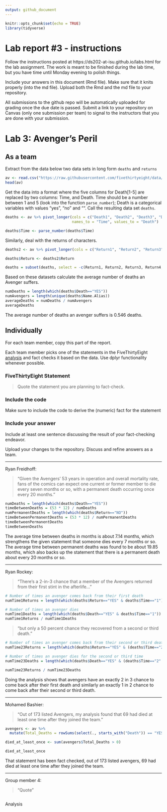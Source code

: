 ```yaml
---
output: github_document
---
```


<!-- README.md is generated from README.Rmd. Please edit the README.Rmd file -->


```r
knitr::opts_chunk$set(echo = TRUE)
library(tidyverse)
```

# Lab report #3 - instructions

Follow the instructions posted at https://ds202-at-isu.github.io/labs.html for the lab assignment. The work is meant to be finished during the lab time, but you have time until Monday evening to polish things.

Include your answers in this document (Rmd file). Make sure that it knits properly (into the md file). Upload both the Rmd and the md file to your repository.  

All submissions to the github repo will be automatically uploaded for grading once the due date is passed.
Submit a link to your repository on Canvas (only one submission per team) to signal to the instructors that you are done with your submission.

# Lab 3: Avenger's Peril

## As a team

Extract from the data below two data sets in long form `deaths` and `returns`

```r
av <- read.csv("https://raw.githubusercontent.com/fivethirtyeight/data/master/avengers/avengers.csv", stringsAsFactors = FALSE)
head(av)
```

Get the data into a format where the five columns for Death[1-5] are replaced by two columns: Time, and Death. Time should be a number between 1 and 5 (look into the function `parse_number`); Death is a categorical variables with values "yes", "no" and "". Call the resulting data set `deaths`. 

```r

deaths <- av %>% pivot_longer(cols = c("Death1", "Death2", "Death3", "Death4", "Death5"),  
                              names_to = "Time", values_to = "Death")

deaths$Time <- parse_number(deaths$Time)
```

Similarly, deal with the returns of characters.

```r
deaths2 <- av %>% pivot_longer(cols = c("Return1", "Return2", "Return3", "Return4", "Return5"), names_to = "Time", values_to = "Return")

deaths$Return <- deaths2$Return

deaths = subset(deaths, select = -c(Return1, Return2, Return3, Return4, Return5))
```

Based on these datasets calculate the average number of deaths an Avenger suffers. 

```r
numDeaths = length(which(deaths$Death=="YES"))
numAvengers = length(unique(deaths$Name.Alias))
averageDeaths = numDeaths / numAvengers
averageDeaths
```

The average number of deaths an avenger suffers is 0.546 deaths.

## Individually

For each team member, copy this part of the report. 

Each team member picks one of the statements in the FiveThirtyEight [analysis](https://fivethirtyeight.com/features/avengers-death-comics-age-of-ultron/) and fact checks it based on the data. Use dplyr functionality whenever possible.

### FiveThirtyEight Statement

> Quote the statement you are planning to fact-check.

### Include the code

Make sure to include the code to derive the (numeric) fact for the statement

### Include your answer

Include at least one sentence discussing the result of your fact-checking endeavor.

Upload your changes to the repository. Discuss and refine answers as a team.

------------------------------------------------------------------------------------------------------------------------------------------

Ryan Freidhoff: 

> "Given the Avengers’ 53 years in operation and overall mortality rate, fans of the comics can expect one current or former member to die every seven months or so, with a permanent death occurring once every 20 months."

```r
numDeaths = length(which(deaths$Death=="YES"))
timeBetweenDeaths = (53 * 12) / numDeaths
numPermanentDeaths = length(which(deaths$Return=="NO"))
timeBetweenPermanentDeaths = (53 * 12) / numPermanentDeaths
timeBetweenPermanentDeaths
timeBetweenDeaths
```


The average time between deaths in months is about 7.14 months, which strengthens the given statement that someone dies every 7 months or so. The average time between permanent deaths was found to be about 19.85 months, which also backs up the statement that there is a permanent death about every 20 months or so.

------------------------------------------------------------------------------------------------------------------------------------------

Ryan Rockey: 

> "There’s a 2-in-3 chance that a member of the Avengers returned from their first stint in the afterlife..."

```r
# Number of times an avenger comes back from their first death
numTime1Returns = length(which(deaths$Return=="YES" & deaths$Time=="1"))

# Number of times an avenger dies
numTime1Deaths = length(which(deaths$Death=="YES" & deaths$Time=="1"))
numTime1Returns / numTime1Deaths
```

> "but only a 50 percent chance they recovered from a second or third death."

```r
# Number of times an avenger comes back from their second or third death
numTime23Returns = length(which(deaths$Return=="YES" & (deaths$Time=="2" | deaths$Time=="3")))

# Number of times an avenger dies for the second or third time
numTime23Deaths = length(which(deaths$Death=="YES" & (deaths$Time=="2" | deaths$Time=="3")))

numTime23Returns / numTime23Deaths
```

Doing the analysis shows that avengers have an exactly 2 in 3 chance to come back after their first death and similarly an exactly 1 in 2 chance to come back after their second or third death.

------------------------------------------------------------------------------------------------------------------------------------------
 
Mohamed Bashier:

> "Out of 173 listed Avengers, my analysis found that 69 had died at least one time after they joined the team."

```r
avengers <- av %>%
  mutate(Total_Deaths = rowSums(select(., starts_with("Death")) == "YES"))

died_at_least_once <- sum(avengers$Total_Deaths > 0)

died_at_least_once

```
That statement has been fact checked, out of 173 listed avengers, 69 had died at least one time after they joined the team. 

------------------------------------------------------------------------------------------------------------------------------------------

Group member 4: 

> "Quote"

```r

```

Analysis

